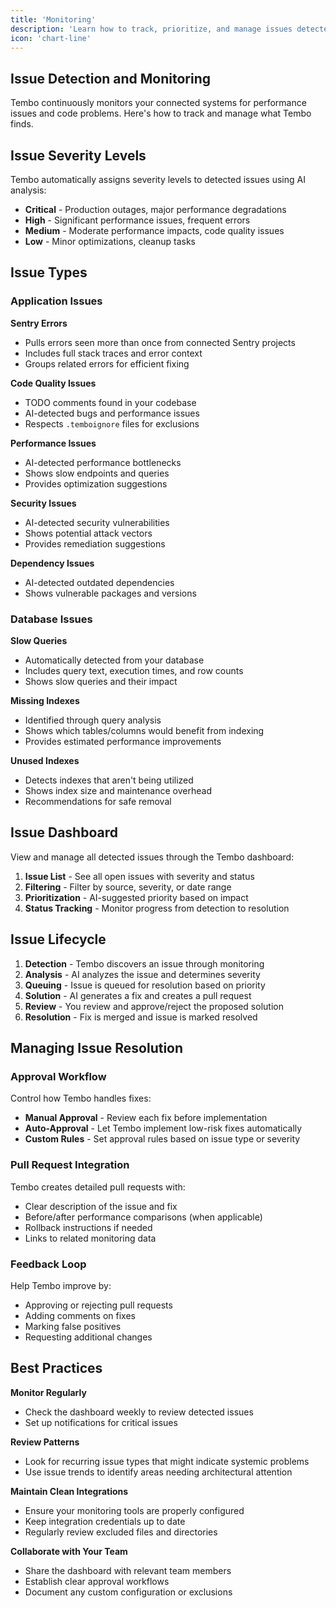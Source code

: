 ```yaml
---
title: 'Monitoring'
description: 'Learn how to track, prioritize, and manage issues detected by Tembo across your applications and databases.'
icon: 'chart-line'
---
```


## Issue Detection and Monitoring

Tembo continuously monitors your connected systems for performance issues and code problems. Here's how to track and manage what Tembo finds.

## Issue Severity Levels

Tembo automatically assigns severity levels to detected issues using AI analysis:

- **Critical** - Production outages, major performance degradations
- **High** - Significant performance issues, frequent errors
- **Medium** - Moderate performance impacts, code quality issues
- **Low** - Minor optimizations, cleanup tasks

## Issue Types

### Application Issues

**Sentry Errors**

- Pulls errors seen more than once from connected Sentry projects
- Includes full stack traces and error context
- Groups related errors for efficient fixing

**Code Quality Issues**

- TODO comments found in your codebase
- AI-detected bugs and performance issues
- Respects `.temboignore` files for exclusions

**Performance Issues**

- AI-detected performance bottlenecks
- Shows slow endpoints and queries
- Provides optimization suggestions

**Security Issues**

- AI-detected security vulnerabilities
- Shows potential attack vectors
- Provides remediation suggestions

**Dependency Issues**

- AI-detected outdated dependencies
- Shows vulnerable packages and versions

### Database Issues

**Slow Queries**

- Automatically detected from your database
- Includes query text, execution times, and row counts
- Shows slow queries and their impact

**Missing Indexes**

- Identified through query analysis
- Shows which tables/columns would benefit from indexing
- Provides estimated performance improvements

**Unused Indexes**

- Detects indexes that aren't being utilized
- Shows index size and maintenance overhead
- Recommendations for safe removal

## Issue Dashboard

View and manage all detected issues through the Tembo dashboard:

1. **Issue List** - See all open issues with severity and status
2. **Filtering** - Filter by source, severity, or date range
3. **Prioritization** - AI-suggested priority based on impact
4. **Status Tracking** - Monitor progress from detection to resolution

## Issue Lifecycle

1. **Detection** - Tembo discovers an issue through monitoring
2. **Analysis** - AI analyzes the issue and determines severity
3. **Queuing** - Issue is queued for resolution based on priority
4. **Solution** - AI generates a fix and creates a pull request
5. **Review** - You review and approve/reject the proposed solution
6. **Resolution** - Fix is merged and issue is marked resolved

## Managing Issue Resolution

### Approval Workflow

Control how Tembo handles fixes:

- **Manual Approval** - Review each fix before implementation
- **Auto-Approval** - Let Tembo implement low-risk fixes automatically
- **Custom Rules** - Set approval rules based on issue type or severity

### Pull Request Integration

Tembo creates detailed pull requests with:

- Clear description of the issue and fix
- Before/after performance comparisons (when applicable)
- Rollback instructions if needed
- Links to related monitoring data

### Feedback Loop

Help Tembo improve by:

- Approving or rejecting pull requests
- Adding comments on fixes
- Marking false positives
- Requesting additional changes

## Best Practices

**Monitor Regularly**

- Check the dashboard weekly to review detected issues
- Set up notifications for critical issues

**Review Patterns**

- Look for recurring issue types that might indicate systemic problems
- Use issue trends to identify areas needing architectural attention

**Maintain Clean Integrations**

- Ensure your monitoring tools are properly configured
- Keep integration credentials up to date
- Regularly review excluded files and directories

**Collaborate with Your Team**

- Share the dashboard with relevant team members
- Establish clear approval workflows
- Document any custom configuration or exclusions
